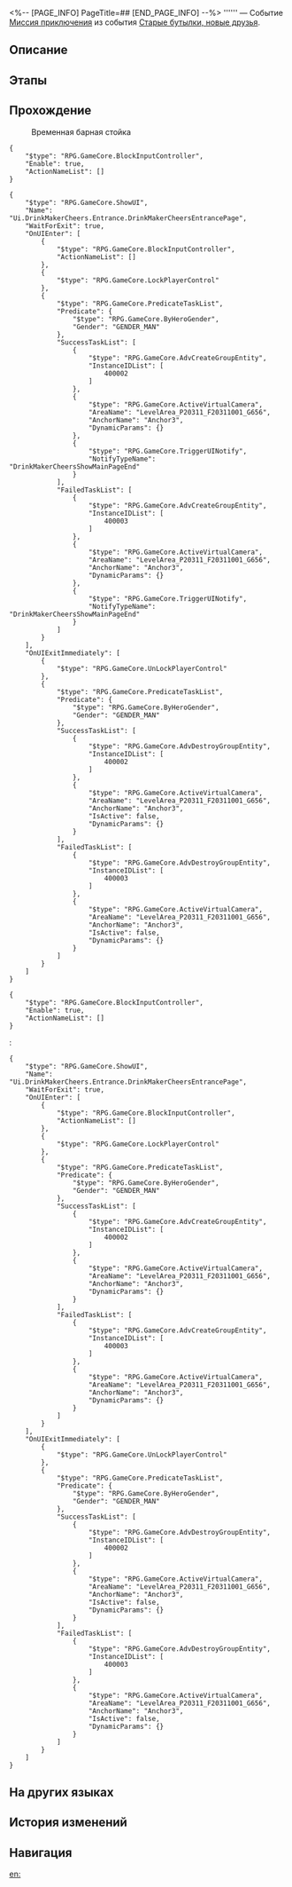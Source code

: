 <%-- [PAGE_INFO]
PageTitle=##
[END_PAGE_INFO] --%>
{{Дополнить|Диалоги.}}
{{Миссия Инфобокс
|id              = 8035206
|Название        = 
|Изображение     = Миссия .png
|Тип             = Миссия приключения
|Событие         = Старые бутылки, новые друзья
|Глава           = 
|Условия         = 
* Завершена [[Миссия приключения]] «[[Опечаленные монстры VI]]»
* Завершена [[Миссия Освоения]] «[[И на восьмой день он отправился в путь]]»
|Персонажи       = Первопроходец
|СтартЛокация    = [[Пенакония]] — [[Отель «Грёзы» (Мир грёз)]]
|Мир             = Пенакония
|Предыдущая      = Опечаленные монстры VI
|Следующая       = 
|Награды         = 
}}
'''''' — Событие [[Миссия приключения]] из события [[Старые бутылки, новые друзья]].

==Описание==
{{Описание|<!--официальное описание из Перекрёстка судеб-->}}

==Этапы==


==Прохождение==
{{Дополнить}}

:{{Диалог|Журнал путешествий}} Временная барная стойка
<pre>{
	"$type": "RPG.GameCore.BlockInputController",
	"Enable": true,
	"ActionNameList": []
}</pre>
<pre>{
	"$type": "RPG.GameCore.ShowUI",
	"Name": "Ui.DrinkMakerCheers.Entrance.DrinkMakerCheersEntrancePage",
	"WaitForExit": true,
	"OnUIEnter": [
		{
			"$type": "RPG.GameCore.BlockInputController",
			"ActionNameList": []
		},
		{
			"$type": "RPG.GameCore.LockPlayerControl"
		},
		{
			"$type": "RPG.GameCore.PredicateTaskList",
			"Predicate": {
				"$type": "RPG.GameCore.ByHeroGender",
				"Gender": "GENDER_MAN"
			},
			"SuccessTaskList": [
				{
					"$type": "RPG.GameCore.AdvCreateGroupEntity",
					"InstanceIDList": [
						400002
					]
				},
				{
					"$type": "RPG.GameCore.ActiveVirtualCamera",
					"AreaName": "LevelArea_P20311_F20311001_G656",
					"AnchorName": "Anchor3",
					"DynamicParams": {}
				},
				{
					"$type": "RPG.GameCore.TriggerUINotify",
					"NotifyTypeName": "DrinkMakerCheersShowMainPageEnd"
				}
			],
			"FailedTaskList": [
				{
					"$type": "RPG.GameCore.AdvCreateGroupEntity",
					"InstanceIDList": [
						400003
					]
				},
				{
					"$type": "RPG.GameCore.ActiveVirtualCamera",
					"AreaName": "LevelArea_P20311_F20311001_G656",
					"AnchorName": "Anchor3",
					"DynamicParams": {}
				},
				{
					"$type": "RPG.GameCore.TriggerUINotify",
					"NotifyTypeName": "DrinkMakerCheersShowMainPageEnd"
				}
			]
		}
	],
	"OnUIExitImmediately": [
		{
			"$type": "RPG.GameCore.UnLockPlayerControl"
		},
		{
			"$type": "RPG.GameCore.PredicateTaskList",
			"Predicate": {
				"$type": "RPG.GameCore.ByHeroGender",
				"Gender": "GENDER_MAN"
			},
			"SuccessTaskList": [
				{
					"$type": "RPG.GameCore.AdvDestroyGroupEntity",
					"InstanceIDList": [
						400002
					]
				},
				{
					"$type": "RPG.GameCore.ActiveVirtualCamera",
					"AreaName": "LevelArea_P20311_F20311001_G656",
					"AnchorName": "Anchor3",
					"IsActive": false,
					"DynamicParams": {}
				}
			],
			"FailedTaskList": [
				{
					"$type": "RPG.GameCore.AdvDestroyGroupEntity",
					"InstanceIDList": [
						400003
					]
				},
				{
					"$type": "RPG.GameCore.ActiveVirtualCamera",
					"AreaName": "LevelArea_P20311_F20311001_G656",
					"AnchorName": "Anchor3",
					"IsActive": false,
					"DynamicParams": {}
				}
			]
		}
	]
}</pre>

<pre>{
	"$type": "RPG.GameCore.BlockInputController",
	"Enable": true,
	"ActionNameList": []
}</pre>
:<pre>{
	"$type": "RPG.GameCore.ShowUI",
	"Name": "Ui.DrinkMakerCheers.Entrance.DrinkMakerCheersEntrancePage",
	"WaitForExit": true,
	"OnUIEnter": [
		{
			"$type": "RPG.GameCore.BlockInputController",
			"ActionNameList": []
		},
		{
			"$type": "RPG.GameCore.LockPlayerControl"
		},
		{
			"$type": "RPG.GameCore.PredicateTaskList",
			"Predicate": {
				"$type": "RPG.GameCore.ByHeroGender",
				"Gender": "GENDER_MAN"
			},
			"SuccessTaskList": [
				{
					"$type": "RPG.GameCore.AdvCreateGroupEntity",
					"InstanceIDList": [
						400002
					]
				},
				{
					"$type": "RPG.GameCore.ActiveVirtualCamera",
					"AreaName": "LevelArea_P20311_F20311001_G656",
					"AnchorName": "Anchor3",
					"DynamicParams": {}
				}
			],
			"FailedTaskList": [
				{
					"$type": "RPG.GameCore.AdvCreateGroupEntity",
					"InstanceIDList": [
						400003
					]
				},
				{
					"$type": "RPG.GameCore.ActiveVirtualCamera",
					"AreaName": "LevelArea_P20311_F20311001_G656",
					"AnchorName": "Anchor3",
					"DynamicParams": {}
				}
			]
		}
	],
	"OnUIExitImmediately": [
		{
			"$type": "RPG.GameCore.UnLockPlayerControl"
		},
		{
			"$type": "RPG.GameCore.PredicateTaskList",
			"Predicate": {
				"$type": "RPG.GameCore.ByHeroGender",
				"Gender": "GENDER_MAN"
			},
			"SuccessTaskList": [
				{
					"$type": "RPG.GameCore.AdvDestroyGroupEntity",
					"InstanceIDList": [
						400002
					]
				},
				{
					"$type": "RPG.GameCore.ActiveVirtualCamera",
					"AreaName": "LevelArea_P20311_F20311001_G656",
					"AnchorName": "Anchor3",
					"IsActive": false,
					"DynamicParams": {}
				}
			],
			"FailedTaskList": [
				{
					"$type": "RPG.GameCore.AdvDestroyGroupEntity",
					"InstanceIDList": [
						400003
					]
				},
				{
					"$type": "RPG.GameCore.ActiveVirtualCamera",
					"AreaName": "LevelArea_P20311_F20311001_G656",
					"AnchorName": "Anchor3",
					"IsActive": false,
					"DynamicParams": {}
				}
			]
		}
	]
}</pre>
{{Диалог Конец}}

==На других языках==
{{На других языках
|en   = 
|zhs  = 
|zht  = 
|ja   = 
|ko   = 
|es   = 
|fr   = 
|ru   = 
|th   = 
|vi   = 
|de   = 
|id   = 
|pt   = 
}}

==История изменений==
{{История изменений|3.5}}

==Навигация==
{{Миссия приключения Навбокс|Глава }}

[[en:]]
